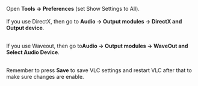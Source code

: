 {{howto|change my output device in case I have multiple audio devices connected to my PC}}

Open '''Tools -&gt; Preferences''' (set Show Settings to All).<br><br>If you use DirectX, then go to '''Audio -&gt; Output modules -&gt; DirectX and Output device'''. 

<br> 

If you use Waveout, then go to'''Audio -&gt; Output modules -&gt; WaveOut and Select Audio Device'''. 

<br> 

Remember to press '''Save''' to save VLC settings and restart VLC after that to make sure changes are enable. 

<br> 

{{VSG}}